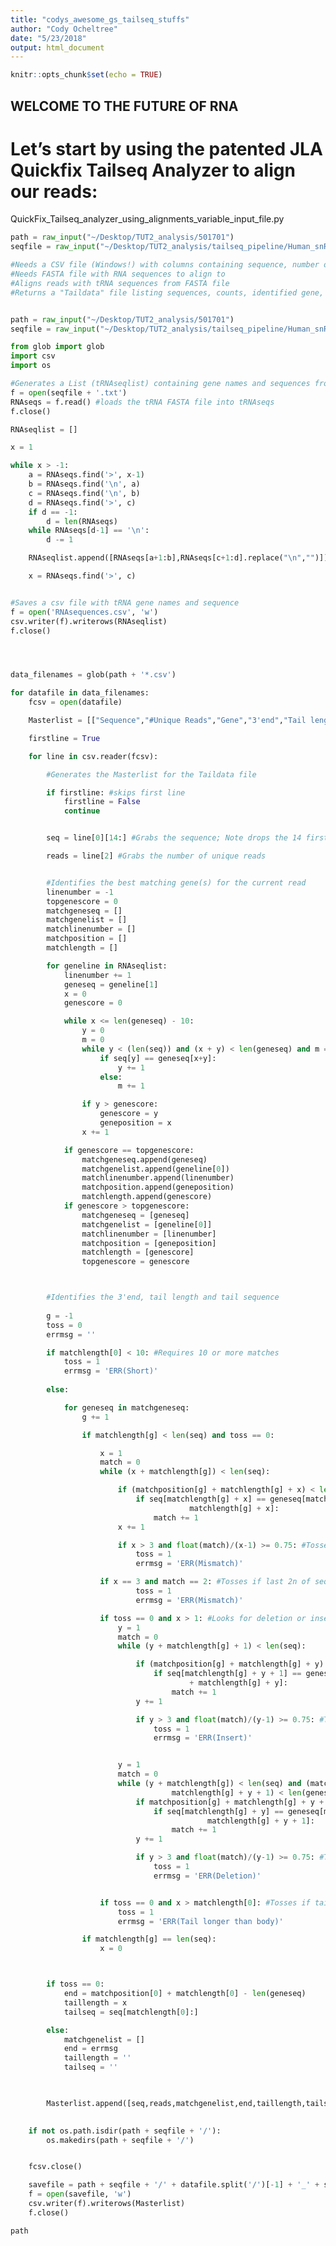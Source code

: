 ```yaml
---
title: "codys_awesome_gs_tailseq_stuffs"
author: "Cody Ocheltree"
date: "5/23/2018"
output: html_document
---
```


```r
knitr::opts_chunk$set(echo = TRUE)
```

## WELCOME TO THE FUTURE OF RNA

# Let's start by using the patented JLA Quickfix Tailseq Analyzer to align our reads:

QuickFix_Tailseq_analyzer_using_alignments_variable_input_file.py

```python
path = raw_input("~/Desktop/TUT2_analysis/501701")
seqfile = raw_input("~/Desktop/TUT2_analysis/tailseq_pipeline/Human_snRNA_sequences_FASTA_4_3rea_bglobin_exoALL_7sk_7sl.txt")
```

```python
#Needs a CSV file (Windows!) with columns containing sequence, number of unique reads, number of reads (only columns 1 and 2 are used). No header.
#Needs FASTA file with RNA sequences to align to
#Aligns reads with tRNA sequences from FASTA file
#Returns a "Taildata" file listing sequences, counts, identified gene, 3' end positions, tail length and sequence.


path = raw_input("~/Desktop/TUT2_analysis/501701")
seqfile = raw_input("~/Desktop/TUT2_analysis/tailseq_pipeline/Human_snRNA_sequences_FASTA_4_3rea_bglobin_exoALL_7sk_7sl.txt")

from glob import glob
import csv
import os

#Generates a List (tRNAseqlist) containing gene names and sequences from the snRNA FASTA file
f = open(seqfile + '.txt')
RNAseqs = f.read() #loads the tRNA FASTA file into tRNAseqs
f.close()

RNAseqlist = []

x = 1

while x > -1:
	a = RNAseqs.find('>', x-1)
	b = RNAseqs.find('\n', a)
	c = RNAseqs.find('\n', b)
	d = RNAseqs.find('>', c)
	if d == -1:
		d = len(RNAseqs)
	while RNAseqs[d-1] == '\n':
		d -= 1

	RNAseqlist.append([RNAseqs[a+1:b],RNAseqs[c+1:d].replace("\n","")])

	x = RNAseqs.find('>', c)


#Saves a csv file with tRNA gene names and sequence
f = open('RNAsequences.csv', 'w')
csv.writer(f).writerows(RNAseqlist)
f.close()




data_filenames = glob(path + '*.csv')

for datafile in data_filenames:
	fcsv = open(datafile)

	Masterlist = [["Sequence","#Unique Reads","Gene","3'end","Tail length","Tail seq"]]

	firstline = True

	for line in csv.reader(fcsv):

		#Generates the Masterlist for the Taildata file

		if firstline: #skips first line
			firstline = False
			continue


		seq = line[0][14:] #Grabs the sequence; Note drops the 14 first nucleotides

		reads = line[2] #Grabs the number of unique reads


		#Identifies the best matching gene(s) for the current read
		linenumber = -1
		topgenescore = 0
		matchgeneseq = []
		matchgenelist = []
		matchlinenumber = []
		matchposition = []
		matchlength = []

		for geneline in RNAseqlist:
			linenumber += 1
			geneseq = geneline[1]
			x = 0
			genescore = 0

			while x <= len(geneseq) - 10:
				y = 0
				m = 0
				while y < (len(seq)) and (x + y) < len(geneseq) and m == 0:
					if seq[y] == geneseq[x+y]:
						y += 1
					else:
						m += 1

				if y > genescore:
					genescore = y
					geneposition = x
				x += 1

			if genescore == topgenescore:
				matchgeneseq.append(geneseq)
				matchgenelist.append(geneline[0])
				matchlinenumber.append(linenumber)
				matchposition.append(geneposition)
				matchlength.append(genescore)
			if genescore > topgenescore:
				matchgeneseq = [geneseq]
				matchgenelist = [geneline[0]]
				matchlinenumber = [linenumber]
				matchposition = [geneposition]
				matchlength = [genescore]
				topgenescore = genescore



		#Identifies the 3'end, tail length and tail sequence
		
		g = -1
		toss = 0
		errmsg = ''

		if matchlength[0] < 10: #Requires 10 or more matches
			toss = 1
			errmsg = 'ERR(Short)'
		
		else:		

			for geneseq in matchgeneseq:
				g += 1

				if matchlength[g] < len(seq) and toss == 0:

					x = 1
					match = 0
					while (x + matchlength[g]) < len(seq):

						if (matchposition[g] + matchlength[g] + x) < len(geneseq):						
							if seq[matchlength[g] + x] == geneseq[matchposition[g] + 
										matchlength[g] + x]:
								match += 1
						x += 1

						if x > 3 and float(match)/(x-1) >= 0.75: #Tosses the read if it matches the gene 75% at any point 3n after the mismatch
							toss = 1
							errmsg = 'ERR(Mismatch)'

					if x == 3 and match == 2: #Tosses if last 2n of seq match gene after mismatch
							toss = 1
							errmsg = 'ERR(Mismatch)'

					if toss == 0 and x > 1: #Looks for deletion or insert if the tail is longer than 1n
						y = 1
						match = 0
						while (y + matchlength[g] + 1) < len(seq):

							if (matchposition[g] + matchlength[g] + y) < len(geneseq):
								if seq[matchlength[g] + y + 1] == geneseq[matchposition[g]
										+ matchlength[g] + y]:
									match += 1						
							y += 1

							if y > 3 and float(match)/(y-1) >= 0.75: #Tosses the read if it matches the gene 75% at any point 3n after the mismatch
								toss = 1
								errmsg = 'ERR(Insert)'


						y = 1
						match = 0
						while (y + matchlength[g]) < len(seq) and (matchposition[g] + 
									matchlength[g] + y + 1) < len(geneseq):
							if matchposition[g] + matchlength[g] + y + 1 < len(geneseq):
								if seq[matchlength[g] + y] == geneseq[matchposition[g] + 
											matchlength[g] + y + 1]:
									match += 1
							y += 1

							if y > 3 and float(match)/(y-1) >= 0.75: #Tosses the read if it matches the gene 75% at any point 3n after the mismatch
								toss = 1
								errmsg = 'ERR(Deletion)'


					if toss == 0 and x > matchlength[0]: #Tosses if tail is longer than sequenced part of gene
						toss = 1
						errmsg = 'ERR(Tail longer than body)'

				if matchlength[g] == len(seq):
					x = 0



		if toss == 0:
			end = matchposition[0] + matchlength[0] - len(geneseq)
			taillength = x
			tailseq = seq[matchlength[0]:]

		else:			
			matchgenelist = []
			end = errmsg
			taillength = ''
			tailseq = ''
			


		Masterlist.append([seq,reads,matchgenelist,end,taillength,tailseq])
	

	if not os.path.isdir(path + seqfile + '/'):
		os.makedirs(path + seqfile + '/')


	fcsv.close()

	savefile = path + seqfile + '/' + datafile.split('/')[-1] + '_' + seqfile + '_Taildata.csv'
	f = open(savefile, 'w')
	csv.writer(f).writerows(Masterlist)
	f.close()
```

```r
path
```

